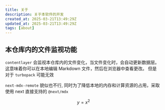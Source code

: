 ```yaml
---
title: 关于
description: 关于本软件的开发
created_at: 2025-03-21T13:49:29Z
updated_at: 2025-03-21T13:49:29Z
tags: [about]
---
```


## 本仓库内的文件监视功能

`contentlayer` 会监视本仓库内的文件变化，当文件变化时，会自动更新数据层。这意味着你可以在本地编辑 Markdown 文件，然后在浏览器中查看更改。 但是 对于 `turbopack` 可能无效

`next-mdx-remote` 貌似也不行, 同时为了降低本地的内存和计算资源的占用，采取使用 next 直接支持的 `@next/mdx`

```math
y= x^2
```